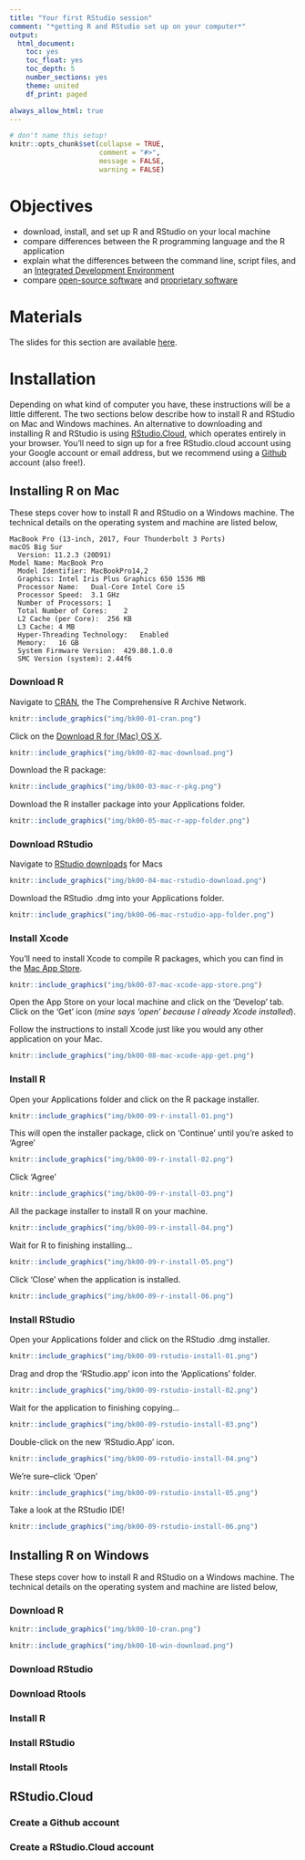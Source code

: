 ```yaml
---
title: "Your first RStudio session"
comment: "*getting R and RStudio set up on your computer*"
output:
  html_document:
    toc: yes
    toc_float: yes
    toc_depth: 5
    number_sections: yes
    theme: united
    df_print: paged

always_allow_html: true
---
```


```r
# don't name this setup!
knitr::opts_chunk$set(collapse = TRUE,
                      comment = "#>",
                      message = FALSE,
                      warning = FALSE)
```

# Objectives

- download, install, and set up R and RStudio on your local machine
- compare differences between the R programming language and the R application
- explain what the differences between the command line, script files, and an [Integrated Development Environment](https://en.wikipedia.org/wiki/Integrated_development_environment)
- compare [open-source software](https://en.wikipedia.org/wiki/Open-source_software) and [proprietary software](https://en.wikipedia.org/wiki/Proprietary_software)

# Materials

The slides for this section are available [here]().

# Installation

Depending on what kind of computer you have, these instructions will be a little different. The two sections below describe how to install R and RStudio on Mac and Windows machines. An alternative to downloading and installing R and RStudio is using [RStudio.Cloud](https://rstudio.cloud/), which operates entirely in your browser. You'll need to sign up for a free RStudio.cloud account using your Google account or email address, but we recommend using a [Github](https://github.com/) account (also free!).

## Installing R on Mac {.tabset}

These steps cover how to install R and RStudio on a Windows machine. The technical details on the operating system and machine are listed below,

```
MacBook Pro (13-inch, 2017, Four Thunderbolt 3 Ports)
macOS Big Sur
  Version: 11.2.3 (20D91)
Model Name:	MacBook Pro
  Model Identifier:	MacBookPro14,2
  Graphics: Intel Iris Plus Graphics 650 1536 MB
  Processor Name:	Dual-Core Intel Core i5
  Processor Speed:	3.1 GHz
  Number of Processors:	1
  Total Number of Cores:	2
  L2 Cache (per Core):	256 KB
  L3 Cache:	4 MB
  Hyper-Threading Technology:	Enabled
  Memory:	16 GB
  System Firmware Version:	429.80.1.0.0
  SMC Version (system):	2.44f6
```

### Download R

Navigate to [CRAN](https://cran.r-project.org/), the The Comprehensive R Archive Network.

```r
knitr::include_graphics("img/bk00-01-cran.png")
```


Click on the [Download R for (Mac) OS X](https://cran.r-project.org/).

```r
knitr::include_graphics("img/bk00-02-mac-download.png")
```

Download the R package:

```r
knitr::include_graphics("img/bk00-03-mac-r-pkg.png")
```

Download the R installer package into your Applications folder.

```r
knitr::include_graphics("img/bk00-05-mac-r-app-folder.png")
```

### Download RStudio

Navigate to [RStudio downloads](https://www.rstudio.com/products/rstudio/download/#download) for Macs

```r
knitr::include_graphics("img/bk00-04-mac-rstudio-download.png")
```

Download the RStudio .dmg into your Applications folder.

```r
knitr::include_graphics("img/bk00-06-mac-rstudio-app-folder.png")
```


### Install Xcode

You'll need to install Xcode to compile R packages, which you can find in the [Mac App Store](https://apps.apple.com/us/app/xcode/id497799835?mt=12).

```r
knitr::include_graphics("img/bk00-07-mac-xcode-app-store.png")
```

Open the App Store on your local machine and click on the 'Develop' tab. Click on the 'Get' icon (*mine says 'open' because I already Xcode installed*).

Follow the instructions to install Xcode just like you would any other application on your Mac.

```r
knitr::include_graphics("img/bk00-08-mac-xcode-app-get.png")
```


### Install R

Open your Applications folder and click on the R package installer.

```r
knitr::include_graphics("img/bk00-09-r-install-01.png")
```

This will open the installer package, click on 'Continue' until you're asked to 'Agree'

```r
knitr::include_graphics("img/bk00-09-r-install-02.png")
```

Click 'Agree'

```r
knitr::include_graphics("img/bk00-09-r-install-03.png")
```

All the package installer to install R on your machine. 

```r
knitr::include_graphics("img/bk00-09-r-install-04.png")
```

Wait for R to finishing installing...

```r
knitr::include_graphics("img/bk00-09-r-install-05.png")
```

Click 'Close' when the application is installed. 

```r
knitr::include_graphics("img/bk00-09-r-install-06.png")
```

### Install RStudio

Open your Applications folder and click on the RStudio .dmg installer.

```r
knitr::include_graphics("img/bk00-09-rstudio-install-01.png")
```

Drag and drop the 'RStudio.app' icon into the 'Applications' folder. 

```r
knitr::include_graphics("img/bk00-09-rstudio-install-02.png")
```

Wait for the application to finishing copying...

```r
knitr::include_graphics("img/bk00-09-rstudio-install-03.png")
```

Double-click on the new 'RStudio.App' icon.

```r
knitr::include_graphics("img/bk00-09-rstudio-install-04.png")
```

We're sure--click 'Open'

```r
knitr::include_graphics("img/bk00-09-rstudio-install-05.png")
```

Take a look at the RStudio IDE!

```r
knitr::include_graphics("img/bk00-09-rstudio-install-06.png")
```

## Installing R on Windows {.tabset}

These steps cover how to install R and RStudio on a Windows machine. The technical details on the operating system and machine are listed below,

### Download R

```r
knitr::include_graphics("img/bk00-10-cran.png")
```

```r
knitr::include_graphics("img/bk00-10-win-download.png")
```



### Download RStudio

### Download Rtools

### Install R

### Install RStudio

### Install Rtools

## RStudio.Cloud {.tabset}

### Create a Github account

### Create a RStudio.Cloud account
